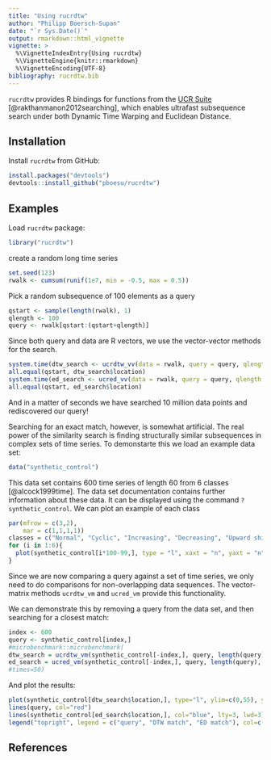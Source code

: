 ---
title: "Using rucrdtw"
author: "Philipp Boersch-Supan"
date: "`r Sys.Date()`"
output: rmarkdown::html_vignette
vignette: >
  %\VignetteIndexEntry{Using rucrdtw}
  %\VignetteEngine{knitr::rmarkdown}
  %\VignetteEncoding{UTF-8}
bibliography: rucrdtw.bib
---

`rucrdtw` provides R bindings for functions from the [UCR Suite](http://www.cs.ucr.edu/~eamonn/UCRsuite.html) [@rakthanmanon2012searching], which enables ultrafast subsequence search under both Dynamic Time Warping and Euclidean Distance.

## Installation
Install `rucrdtw` from GitHub:

```{r eval=FALSE}
install.packages("devtools")
devtools::install_github("pboesu/rucrdtw")
```

## Examples

Load `rucrdtw` package:
```{r}
library("rucrdtw")
```


create a random long time series
```{r random-walk}
set.seed(123)
rwalk <- cumsum(runif(1e7, min = -0.5, max = 0.5))
```
Pick a random subsequence of 100 elements as a query
```{r rw-query}
qstart <- sample(length(rwalk), 1)
qlength <- 100
query <- rwalk[qstart:(qstart+qlength)]
```
Since both query and data are R vectors, we use the vector-vector methods for the search.
```{r rw-search}
system.time(dtw_search <- ucrdtw_vv(data = rwalk, query = query, qlength = qlength, dtwwindow = 0.05))
all.equal(qstart, dtw_search$location)
system.time(ed_search <- ucred_vv(data = rwalk, query = query, qlength = qlength))
all.equal(qstart, ed_search$location)
```
And in a matter of seconds we have searched 10 million data points and rediscovered our query!

Searching for an exact match, however, is somewhat artificial. The real power of the similarity search is finding structurally similar subsequences in complex sets of time series. To demonstarte this we load an example data set:

```{r load-data}
data("synthetic_control")
```

This data set contains 600 time series of length 60 from 6 classes [@alcock1999time]. The data set documentation contains further information about these data. It can be displayed using the command `?synthetic_control`. We can plot an example of each class 

```{r plot-examples, fig.width=6}
par(mfrow = c(3,2),
    mar = c(1,1,1,1))
classes = c("Normal", "Cyclic", "Increasing", "Decreasing", "Upward shift", "Downward shift")
for (i in 1:6){
  plot(synthetic_control[i*100-99,], type = "l", xaxt = "n", yaxt = "n", ylab="", xlab = "", bty="n", main=classes[i])
}
```

Since we are now comparing a query against a set of time series, we only need to do comparisons for non-overlapping data sequences. The vector-matrix methods `ucrdtw_vm` and `ucred_vm` provide this functionality.

We can demonstrate this by removing a query from the data set, and then searching for a closest match:
```{r, echo=TRUE, message=TRUE, warning=TRUE}
index <- 600
query <- synthetic_control[index,]
#microbenchmark::microbenchmark(
dtw_search = ucrdtw_vm(synthetic_control[-index,], query, length(query), 0.05, byrow = TRUE)
ed_search = ucred_vm(synthetic_control[-index,], query, length(query), byrow= TRUE)
#times=50)
```
And plot the results:
```{r plot-search, fig.width=6}
plot(synthetic_control[dtw_search$location,], type="l", ylim=c(0,55), ylab="")
lines(query, col="red")
lines(synthetic_control[ed_search$location,], col="blue", lty=3, lwd=3)
legend("topright", legend = c("query", "DTW match", "ED match"), col=c("red", "black", "blue"), lty=c(1,1,3), bty="n")
```

## References
